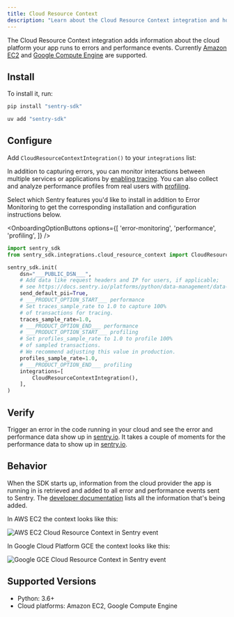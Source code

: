 ```yaml
---
title: Cloud Resource Context
description: "Learn about the Cloud Resource Context integration and how it adds information about the Cloud environment the project runs in."
---
```


The Cloud Resource Context integration adds information about the cloud platform your app runs to errors and performance events. Currently [Amazon EC2](https://aws.amazon.com/ec2/) and [Google Compute Engine](https://cloud.google.com/compute) are supported.

## Install

To install it, run:

```bash {tabTitle:pip}
pip install "sentry-sdk"
```
```bash {tabTitle:uv}
uv add "sentry-sdk"
```

## Configure

Add `CloudResourceContextIntegration()` to your `integrations` list:


In addition to capturing errors, you can monitor interactions between multiple services or applications by [enabling tracing](/concepts/key-terms/tracing/). You can also collect and analyze performance profiles from real users with [profiling](/product/explore/profiling/).

Select which Sentry features you'd like to install in addition to Error Monitoring to get the corresponding installation and configuration instructions below.

<OnboardingOptionButtons
  options={[
    'error-monitoring',
    'performance',
    'profiling',
  ]}
/>

```python
import sentry_sdk
from sentry_sdk.integrations.cloud_resource_context import CloudResourceContextIntegration

sentry_sdk.init(
    dsn="___PUBLIC_DSN___",
    # Add data like request headers and IP for users, if applicable;
    # see https://docs.sentry.io/platforms/python/data-management/data-collected/ for more info
    send_default_pii=True,
    # ___PRODUCT_OPTION_START___ performance
    # Set traces_sample_rate to 1.0 to capture 100%
    # of transactions for tracing.
    traces_sample_rate=1.0,
    # ___PRODUCT_OPTION_END___ performance
    # ___PRODUCT_OPTION_START___ profiling
    # Set profiles_sample_rate to 1.0 to profile 100%
    # of sampled transactions.
    # We recommend adjusting this value in production.
    profiles_sample_rate=1.0,
    # ___PRODUCT_OPTION_END___ profiling
    integrations=[
        CloudResourceContextIntegration(),
    ],
)
```

## Verify

Trigger an error in the code running in your cloud and see the error and performance data show up in [sentry.io](https://sentry.io). It takes a couple of moments for the performance data to show up in [sentry.io](https://sentry.io).

## Behavior

When the SDK starts up, information from the cloud provider the app is running in is retrieved and added to all error and performance events sent to Sentry.
The [developer documentation](https://develop.sentry.dev/sdk/data-model/event-payloads/contexts/#runtime-context) lists all the information that's being added.

In AWS EC2 the context looks like this:

![AWS EC2 Cloud Resource Context in Sentry event](./img/cloudresourcecontext-aws-ec2.png)

In Google Cloud Platform GCE the context looks like this:

![Google GCE Cloud Resource Context in Sentry event](./img/cloudresourcecontext-gcp-gce.png)

## Supported Versions

- Python: 3.6+
- Cloud platforms: Amazon EC2, Google Compute Engine
